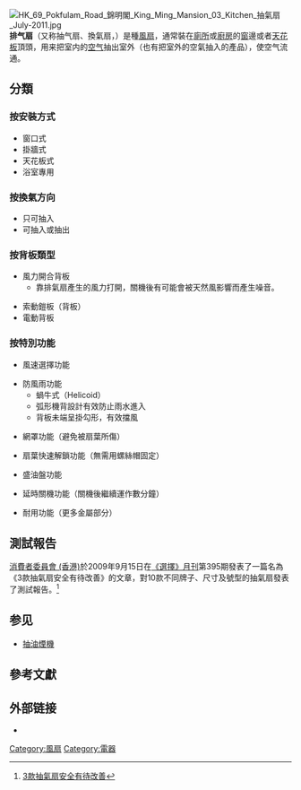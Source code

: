 {{Expand language|1=en|time=2020-07-09T03:15:37+00:00}}
[[File:HK_69_Pokfulam_Road_錦明閣_King_Ming_Mansion_03_Kitchen_抽氣扇_July-2011.jpg|thumb]]
'''排气扇'''（又称抽气扇、換氣扇，{{lang-en|exhaust fan、ventilating fan、ventilation fan}}）是種[[風扇|風扇]]，通常裝在[[廁所|廁所]]或[[廚房|廚房]]的[[窗|窗]]邊或者[[天花板|天花板]]頂頭，用来把室内的[[空气|空气]]抽出室外（也有把室外的空氣抽入的產品），使空气流通。

==分類==
===按安裝方式===
*窗口式
*掛牆式
*天花板式
*浴室專用

===按換氣方向===
*只可抽入
*可抽入或抽出

===按背板類型===
*風力開合背板
**靠排氣扇產生的風力打開，關機後有可能會被天然風影響而產生噪音。

*索動鎧板（背板）
*電動背板

===按特別功能===
*風速選擇功能

*防風雨功能
**蝸牛式（Helicoid）
**弧形機背設計有效防止雨水進入
**背板未端呈掛勾形，有效擋風

*網罩功能（避免被扇葉所傷）

*扇葉快速解鎖功能（無需用螺絲帽固定）

*盛油盤功能

*延時關機功能（關機後繼續運作數分鐘）

*耐用功能（更多金屬部分）

==測試報告==
[[消費者委員會_(香港)|消費者委員會 (香港)]]於2009年9月15日在[[選擇月刊|《選擇》月刊]]第395期發表了一篇名為《3款抽氣扇安全有待改善》的文章，對10款不同牌子、尺寸及號型的抽氣扇發表了測試報告。<ref>[https://echoice.consumer.org.hk/article/395-3344 3款抽氣扇安全有待改善]</ref>

==参见==
*[[抽油煙機|抽油煙機]]

==參考文獻==

==外部链接==
*{{commonscatinline|Ventilation fans}}

{{暖通空調}}


[[Category:風扇|Category:風扇]]
[[Category:電器|Category:電器]]